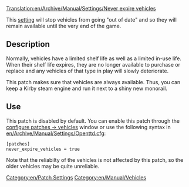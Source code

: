 [[Translation:en/Archive/Manual/Settings/Never expire vehicles]]
[[Category:en/Patch Settings]]
[[Category:en/Manual/Vehicles]]

This [[en/Archive/Manual/Settings/Advanced Settings|setting]] will stop vehicles from going "out of date" and so they will remain available until the very end of the game.  

== Description ==

Normally, vehicles have a limited shelf life as well as a limited in-use life.  When their shelf life expires, they are no longer available to purchase or replace and any vehicles of that type in play will slowly deteriorate.

This patch makes sure that vehicles are always available.  Thus, you can keep a Kirby steam engine and run it next to a shiny new monorail.  

== Use ==

This patch is disabled by default. You can enable this patch through the [[en/Archive/Manual/Settings/Configuring patches/Vehicles|configure patches -> vehicles]] window or use the following syntax in [[en/Archive/Manual/Settings/Openttd.cfg]]:
<pre>
[patches]
never_expire_vehicles = true
</pre>

Note that the reliabilty of the vehicles is not affected by this patch, so the older vehicles may be quite unreliable.